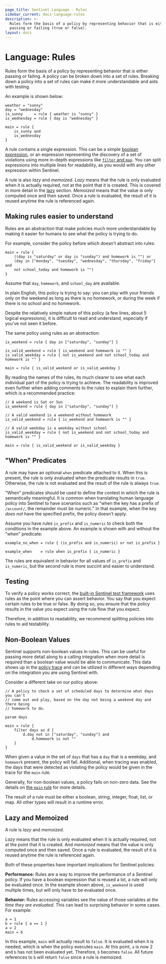 ```yaml
---
page_title: Sentinel Language - Rules
sidebar_current: docs-language-rules
description: >-
  Rules form the basis of a policy by representing behavior that is either
  passing or failing (true or false).
layout: docs
---
```


# Language: Rules

Rules form the basis of a policy by representing behavior that is either passing
or failing. A policy can be broken down into a set of rules. Breaking down a
policy into a set of rules can make it more understandable and aids with
testing.

An example is shown below:

```sentinel playground
weather = "sunny"
day = "wednesday"
is_sunny     = rule { weather is "sunny" }
is_wednesday = rule { day is "wednesday" }

main = rule {
	is_sunny and
	is_wednesday
}
```

A rule contains a single expression. This can be a simple [boolean
expression](/sentinel/language/boolexpr), or an expression representing the
discovery of a set of violations using more in-depth expressions like [`filter`
and `map`](/sentinel/language/collection-operations). You can split expressions
into multiple lines for readability, as you would with any other expression
within Sentinel.

A rule is also _lazy_ and _memoized_. _Lazy_ means that the rule is only
evaluated when it is actually required, not at the point that it is
created. This is covered in more detail in the [lazy](#lazy-and-memoized) section.
_Memoized_ means that the value is only computed once and then saved. Once
a rule is evaluated, the result of it is reused anytime the rule is referenced
again.

## Making rules easier to understand

Rules are an abstraction that make policies much more understandable
by making it easier for humans to see what the policy is trying to do.

For example, consider the policy before which doesn't abstract into rules:

```sentinel
main = rule {
	((day is "saturday" or day is "sunday") and homework is "") or
	(day in ["monday", "tuesday", "wednesday", "thursday", "friday"] and
	not school_today and homework is "")
}
```

Assume that `day`, `homework`, and `school_day` are available.

In plain English, this policy is trying to say: you can play with your friends
only on the weekend as long as there is no homework, or during the week if
there is no school and no homework.

Despite the relatively simple nature of this policy (a few lines, about 5
logical expressions), it is difficult to read and understand, especially if
you've not seen it before.

The same policy using rules as an abstraction:

```sentinel
is_weekend = rule { day in ["saturday", "sunday"] }

is_valid_weekend = rule { is_weekend and homework is "" }
is_valid_weekday = rule { not is_weekend and not school_today and homework is "" }

main = rule { is_valid_weekend or is_valid_weekday }
```

By reading the names of the rules, its much clearer to see what each individual
part of the policy is trying to achieve. The readability is improved even
further when adding comments to the rules to explain them further, which is
a recommended practice:

```sentinel
// A weekend is Sat or Sun
is_weekend = rule { day in ["saturday", "sunday"] }

// A valid weekend is a weekend without homework
is_valid_weekend = rule { is_weekend and homework is "" }

// A valid weekday is a weekday without school
is_valid_weekday = rule { not is_weekend and not school_today and homework is "" }

main = rule { is_valid_weekend or is_valid_weekday }
```

## "When" Predicates

A rule may have an optional `when` predicate attached to it. When this is
present, the rule is only evaluated when the predicate results in `true`.
Otherwise, the rule is not evaluated and the result of the rule is always
`true`.

"When" predicates should be used to define the context in which the rule
is semantically meaningful. It is common when translating human language
policy into Sentinel to have scenarios such as "when the key has a prefix
of `/account/`, the remainder must be numeric." In that example, when the
key _does not_ have the specified prefix, the policy doesn't apply.

Assume you have rules `is_prefix` and `is_numeric` to check both the
conditions in the example above. An example is shown with and without
the "when" predicate:

```sentinel
example_no_when = rule { (is_prefix and is_numeric) or not is_prefix }

example_when    = rule when is_prefix { is_numeric }
```

The rules are equivalent in behavior for all values of `is_prefix` and
`is_numeric`, but the second rule is more succint and easier to understand.

## Testing

To verify a policy works correct, the
[built-in Sentinel test framework](/sentinel/writing/testing)
uses rules as the point where you can assert behavior. You say that
you expect certain rules to be true or false. By doing so, you ensure that
the policy results in the value you expect using the rule flow that you
expect.

Therefore, in addition to readability, we recommend splitting policies into
rules to aid testability.

## Non-Boolean Values

Sentinel supports non-boolean values in rules. This can be useful for passing
more detail along to a calling integration when more detail is required than a
boolean value would be able to communicate. This data shows up in the [policy
trace](/sentinel/writing/tracing) and can be utilized in different ways
depending on the integration you are using Sentinel with.

Consider a different take on our policy above:

```sentinel
// A policy to check a set of scheduled days to determine what days you can't
// come out and play, based on the day not being a weekend day and there being
// homework to do.

param days

main = rule {
	filter days as d {
		d.day not in ["saturday", "sunday"] and
			d.homework is not ""
	}
}
```

When given a value in the set of `days` that has a `day` that is a weekday, and
`homework` present, the policy will fail. Additional, when tracing was enabled,
the days that were detected as violating the policy would be given in the trace
for the `main` rule.

Generally, for non-boolean values, a policy fails on non-zero data. See the
details on [the `main` rule](/sentinel/language#main) for more details.

The result of a rule must be either a boolean, string, integer, float, list, or
map. All other types will result in a runtime error.

## Lazy and Memoized

A rule is _lazy_ and _memoized_.

_Lazy_ means that the rule is only evaluated when it is actually required,
not at the point that it is created. And _memoized_ means that the value is
only computed once and then saved. Once a rule is evaluated, the result of it
is reused anytime the rule is referenced again.

Both of these properties have important implications for Sentinel
policies:

**Performance:** Rules are a way to improve the performance of a Sentinel
policy. If you have a boolean expression that is reused a lot, a rule will
only be evaluated once. In the example shown above, `is_weekend` is used
multiple times, but will only have to be evaluated once.

**Behavior:** Rules accessing variables see the value of those variables
at _the time they are evaluated_. This can lead to surprising behavior
in some cases. For example:

```sentinel playground
a = 1
b = rule { a == 1 }
a = 2
main = b
```

In this example, `main` will actually result to `false`. It is evaluated
when it is needed, which is when the policy executes `main`. At this point,
`a` is now 2 and `b` has not been evaluated yet. Therefore, `b` becomes `false`.
All future references to `b` will return `false` since a rule is memoized.
